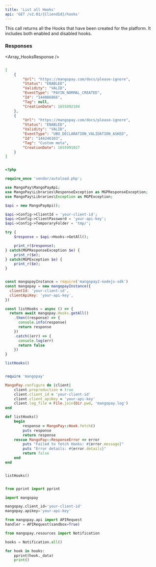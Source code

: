 ```yaml
---
title: 'List all Hooks'  
api: 'GET /v2.01/{CliendId}/hooks'  
---
```


  

This call returns all the Hooks that have been created for the platform. It includes both enabled and disabled hooks.  

### Responses  

<AccordionGroup><Accordion title="200">  

<Array_HooksResponse /></Accordion></AccordionGroup>  

<ResponseExample>  

```json 200  

[
    {
        "Url": "https://mangopay.com/docs/please-ignore",
        "Status": "ENABLED",
        "Validity": "VALID",
        "EventType": "PAYIN_NORMAL_CREATED",
        "Id": "144086866",
        "Tag": null,
        "CreationDate": 1655892104
    },
    {
        "Url": "https://mangopay.com/docs/please-ignore",
        "Status": "ENABLED",
        "Validity": "VALID",
        "EventType": "UBO_DECLARATION_VALIDATION_ASKED",
        "Id": "144246103",
        "Tag": "Custom meta",
        "CreationDate": 1655991027
    }
]  

 ```  

</ResponseExample>  

<RequestExample>  
  
```php PHP  

<?php 

require_once 'vendor/autoload.php';

use MangoPay\MangoPayApi;
use MangoPay\Libraries\ResponseException as MGPResponseException;
use MangoPay\Libraries\Exception as MGPException;

$api = new MangoPayApi();

$api->Config->ClientId = 'your-client-id';
$api->Config->ClientPassword = 'your-api-key';
$api->Config->TemporaryFolder = 'tmp/';

try {
    $response = $api->Hooks->GetAll();

    print_r($response);
} catch(MGPResponseException $e) {
    print_r($e);
} catch(MGPException $e) {
    print_r($e);
}  
```  

  
```javascript NodeJS  

const mangopayInstance = require('mangopay2-nodejs-sdk')
const mangopay = new mangopayInstance({
  clientId: 'your-client-id',
  clientApiKey: 'your-api-key',
})

const listHooks = async () => {
  return await mangopay.Hooks.getAll()
    .then((response) => {
      console.info(response)
      return response
    })
    .catch((err) => {
      console.log(err)
      return false
    })
}

listHooks()  
```  

  
```ruby Ruby  

require 'mangopay'

MangoPay.configure do |client|
    client.preproduction = true
    client.client_id = 'your-client-id'
    client.client_apiKey = 'your-api-key'
    client.log_file = File.join(Dir.pwd, 'mangopay.log')
end

def listHooks()
    begin
        response = MangoPay::Hook.fetch()
        puts response
        return response
    rescue MangoPay::ResponseError => error
        puts "Failed to fetch Hooks: #{error.message}"
        puts "Error details: #{error.details}"
        return false
    end
end


listHooks()  
```  

  
```python Python  

from pprint import pprint

import mangopay

mangopay.client_id='your-client-id'
mangopay.apikey='your-api-key'

from mangopay.api import APIRequest
handler = APIRequest(sandbox=True)

from mangopay.resources import Notification

hooks = Notification.all()

for hook in hooks:
    pprint(hook._data)
    print()  
```  

  
</RequestExample>